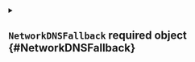 


<details className="config-field" data-expandable="true">
<summary>

## `NetworkDNSFallback` <span className="config-field-required" data-required="true">required</span> <span className="config-field-type">object</span> <span className="config-field-default"></span> <span className="config-field-enum"></span> {#NetworkDNSFallback}



</summary>




<details className="config-field" data-expandable="false" open>
<summary>

### `ip` <span className="config-field-required" data-required="true">required</span> <span className="config-field-type">string</span> <span className="config-field-default"></span> <span className="config-field-enum"></span> {#NetworkDNSFallback-ip}



</summary>



</details>



<details className="config-field" data-expandable="false" open>
<summary>

### `hostCluster` <span className="config-field-required" data-required="false">required</span> <span className="config-field-type">boolean</span> <span className="config-field-default">true</span> <span className="config-field-enum"></span> {#NetworkDNSFallback-hostCluster}



</summary>



</details>


</details>
